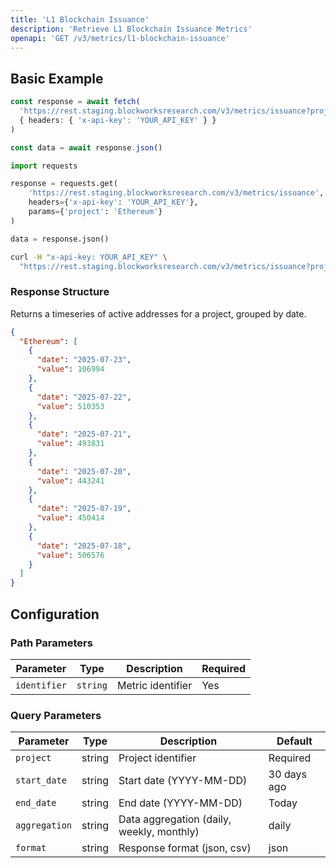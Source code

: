 ```yaml
---
title: 'L1 Blockchain Issuance'
description: 'Retrieve L1 Blockchain Issuance Metrics'
openapi: 'GET /v3/metrics/l1-blockchain-issuance'
---
```



<Endpoint method="GET" path="/v3/metrics/issuance" size="xl" />

## Basic Example

<CodeGroup>

```typescript TypeScript
const response = await fetch(
  'https://rest.staging.blockworksresearch.com/v3/metrics/issuance?project=Ethereum',
  { headers: { 'x-api-key': 'YOUR_API_KEY' } }
)

const data = await response.json()
```

```python Python
import requests

response = requests.get(
    'https://rest.staging.blockworksresearch.com/v3/metrics/issuance',
    headers={'x-api-key': 'YOUR_API_KEY'},
    params={'project': 'Ethereum'}
)

data = response.json()
```

```bash cURL
curl -H "x-api-key: YOUR_API_KEY" \
  "https://rest.staging.blockworksresearch.com/v3/metrics/issuance?project=Ethereum"
```

</CodeGroup>


### Response Structure

Returns a timeseries of active addresses for a project, grouped by date.

```json
{
  "Ethereum": [
    {
      "date": "2025-07-23",
      "value": 106994
    },
    {
      "date": "2025-07-22",
      "value": 510353
    },
    {
      "date": "2025-07-21",
      "value": 493831
    },
    {
      "date": "2025-07-20",
      "value": 443241
    },
    {
      "date": "2025-07-19",
      "value": 450414
    },
    {
      "date": "2025-07-18",
      "value": 506576
    }
  ]
}
```

## Configuration

### Path Parameters

| Parameter | Type | Description | Required |
|-----------|------|-------------|----------|
| `identifier` | `string` | Metric identifier | Yes |

### Query Parameters

| Parameter | Type | Description | Default |
|-----------|------|-------------|---------|
| `project` | string | Project identifier | Required |
| `start_date` | string | Start date (YYYY-MM-DD) | 30 days ago |
| `end_date` | string | End date (YYYY-MM-DD) | Today |
| `aggregation` | string | Data aggregation (daily, weekly, monthly) | daily |
| `format` | string | Response format (json, csv) | json |
